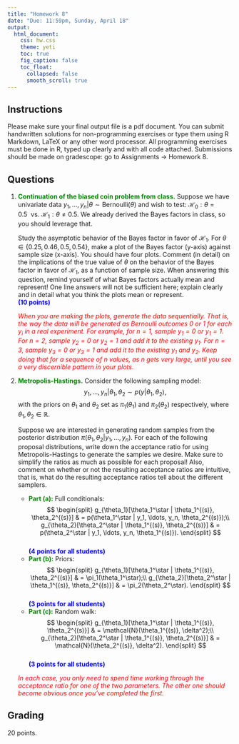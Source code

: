 ```yaml
---
title: "Homework 8"
date: "Due: 11:59pm, Sunday, April 18"
output: 
  html_document: 
    css: hw.css
    theme: yeti
    toc: true
    fig_caption: false
    toc_float:
      collapsed: false
      smooth_scroll: true
---
```


## Instructions

Please make sure your final output file is a pdf document. You can submit handwritten solutions for non-programming exercises or type them using R Markdown, LaTeX or any other word processor. All programming exercises must be done in R, typed up clearly and with all code attached. Submissions should be made on gradescope: go to Assignments $\rightarrow$ Homework 8.

## Questions

1. <font color="green">**Continuation of the biased coin problem from class.**</font> Suppose we have univariate data $y_1, \ldots, y_n | \theta \sim \text{Bernoulli}(\theta)$ and wish to test: $\mathcal{H}_0: \theta = 0.5 \ \ \text{vs. } \mathcal{H}_1: \theta \neq 0.5$. We already derived the Bayes factors in class, so you should leverage that.
    
    Study the asymptotic behavior of the Bayes factor in favor of $\mathcal{H}_1$. For $\theta \in \{0.25, 0.46, 0.5, 0.54\}$, make a plot of the Bayes factor (y-axis) against sample size (x-axis). You should have four plots. Comment (in detail) on the implications of the true value of $\theta$ on the behavior of the Bayes factor in favor of $\mathcal{H}_1$, as a function of sample size. When answering this question, remind yourself of what Bayes factors actually mean and represent! One line answers will not be sufficient here; explain clearly and in detail what you think the plots mean or represent.  
    <font color="blue">**(10 points)**</font>
    
    <font color="red">*When you are making the plots, generate the data sequentially. That is, the way the data will be generated as Bernoulli outcomes 0 or 1 for each $y_i$ in a real experiment. For example, for $n = 1$, sample $y_1 = 0$ or $y_1 = 1$. For $n = 2$, sample $y_2 = 0$ or $y_2 = 1$ and add it to the existing $y_1$. For $n = 3$, sample $y_3 = 0$ or $y_3 = 1$ and add it to the existing $y_1$ and $y_2$. Keep doing that for a sequence of $n$ values, as $n$ gets very large, until you see a very discernible pattern in your plots.* </font>
    

2. <font color="green">**Metropolis-Hastings.**</font> Consider the following sampling model: $$y_1, \ldots, y_n | \theta_1, \theta_2 \sim p(y | \theta_1, \theta_2),$$
with the priors on $\theta_1$ and $\theta_2$ set as $\pi_1(\theta_1)$ and $\pi_2(\theta_2)$ respectively, where $\theta_1, \theta_2 \in \mathbb{R}$.

    Suppose we are interested in generating random samples from the posterior distribution $\pi(\theta_1, \theta_2 | y_1, \ldots, y_n)$. For each of the following proposal distributions, write down the acceptance ratio for using Metropolis-Hastings to generate the samples we desire. Make sure to simplify the ratios as much as possible for each proposal! Also, comment on whether or not the resulting acceptance ratios are intuitive, that is, what do the resulting acceptance ratios tell about the different samplers.
    + <font color="green">**Part (a):**</font> Full conditionals: 
    $$
    \begin{split}
    g_{\theta_1}[\theta_1^\star | \theta_1^{(s)}, \theta_2^{(s)}] & = p(\theta_1^\star | y_1, \ldots, y_n, \theta_2^{(s)});\\
    g_{\theta_2}[\theta_2^\star | \theta_1^{(s)}, \theta_2^{(s)}] & = p(\theta_2^\star | y_1, \ldots, y_n, \theta_1^{(s)}).
    \end{split}
    $$  
    <font color="blue">**(4 points for all students)**</font>
    + <font color="green">**Part (b):**</font> Priors:
    $$
    \begin{split}
    g_{\theta_1}[\theta_1^\star | \theta_1^{(s)}, \theta_2^{(s)}] & = \pi_1(\theta_1^\star);\\
    g_{\theta_2}[\theta_2^\star | \theta_1^{(s)}, \theta_2^{(s)}] & = \pi_2(\theta_2^\star).
    \end{split}
    $$  
    <font color="blue">**(3 points for all students)**</font>
    + <font color="green">**Part (c):**</font> Random walk:
    $$
    \begin{split}
    g_{\theta_1}[\theta_1^\star | \theta_1^{(s)}, \theta_2^{(s)}] & = \mathcal{N}(\theta_1^{(s)}, \delta^2);\\
    g_{\theta_2}[\theta_2^\star | \theta_1^{(s)}, \theta_2^{(s)}] & = \mathcal{N}(\theta_2^{(s)}, \delta^2).
    \end{split}
    $$  
    <font color="blue">**(3 points for all students)**</font>
    
    <font color="red">*In each case, you only need to spend time working through the acceptance ratio for one of the two parameters. The other one should become obvious once you've completed the first.* </font>

  
## Grading

20 points.
  
